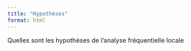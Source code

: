 ```yaml
---
title: "Hypothèses"
format: html
---
```


Quelles sont les hypothèses de l'analyse fréquentielle locale
